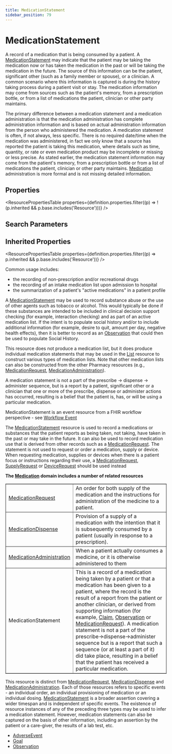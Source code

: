 ```yaml
---
title: MedicationStatement
sidebar_position: 79
---
```


# MedicationStatement

A record of a medication that is being consumed by a patient.   A <a href="/docs/api/fhir/resources/medicationstatement">MedicationStatement</a> may indicate that the patient may be taking the medication now or has taken the medication in the past or will be taking the medication in the future.  The source of this information can be the patient, significant other (such as a family member or spouse), or a clinician.  A common scenario where this information is captured is during the history taking process during a patient visit or stay.   The medication information may come from sources such as the patient's memory, from a prescription bottle,  or from a list of medications the patient, clinician or other party maintains. 

The primary difference between a medication statement and a medication administration is that the medication administration has complete administration information and is based on actual administration information from the person who administered the medication.  A medication statement is often, if not always, less specific.  There is no required date/time when the medication was administered, in fact we only know that a source has reported the patient is taking this medication, where details such as time, quantity, or rate or even medication product may be incomplete or missing or less precise.  As stated earlier, the medication statement information may come from the patient's memory, from a prescription bottle or from a list of medications the patient, clinician or other party maintains.  <a href="/docs/api/fhir/resources/medication">Medication</a> administration is more formal and is not missing detailed information.

<Tabs queryString="section">
<TabItem value="schema" label="Schema" default>


## Properties


<ResourcePropertiesTable properties={definition.properties.filter((p) => !(p.inherited && p.base.includes('Resource')))} />

## Search Parameters

<SearchParamsTable searchParams={definition.searchParameters} />

## Inherited Properties

<ResourcePropertiesTable properties={definition.properties.filter((p) => p.inherited && p.base.includes('Resource'))} />

</TabItem>
  <TabItem value="usage" label="Usage">
    <div>         <a name="scope"></a>                  <p> Common usage includes: </p>         <ul>             <li>the recording of non-prescription and/or recreational drugs</li>             <li>the recording of an intake medication list upon admission to hospital</li>             <li>the summarization of a patient's "active medications" in a patient profile</li>         </ul>         <p>A <a href="/docs/api/fhir/resources/medicationstatement">MedicationStatement</a> may be used to record substance abuse or the use of other agents such as tobacco or alcohol.  This would typically be done if these substances are intended to be included in clinical decision support checking (for example, interaction checking) and as part of an active medication list.  If the intent is to populate social history and/or to include additional information (for example, desire to quit, amount per day, negative health effects), then it is better to record as an <a href="/docs/api/fhir/resources/observation">Observation</a> that could then be used to populate Social History.</p>         <p> This resource does not produce a medication list, but it does produce individual             medication statements that may be used in the <a href="/docs/api/fhir/resources/list">List</a> resource to construct various types             of medication lists. Note that other medication lists can also be constructed from the             other Pharmacy resources (e.g., <a href="/docs/api/fhir/resources/medicationrequest">MedicationRequest</a>, <a href="/docs/api/fhir/resources/medicationadministration">MedicationAdministration</a>). </p><p> A             medication statement is not a part of the prescribe -&gt; dispense -&gt; administer sequence,             but is a report by a patient, significant other or a clinician that one or more of the             prescribe, dispense or administer actions has occurred, resulting is a belief that the             patient is, has, or will be using a particular medication. </p>         <p>MedicationStatement is an event resource from a FHIR workflow perspective - see <a href="https://www.hl7.org/fhir/workflow.html#event">Workflow Event</a></p>     </div>
    </TabItem>
  <TabItem value="relationships" label="Relationships">
    <div>         <a name="bnr"></a>                  <p>             </p><p>The <a href="/docs/api/fhir/resources/medicationstatement">MedicationStatement</a> resource is used to record a medications or substances that the patient reports as being taken, not taking, have taken in the past or may take in the future.  It can also be used to record medication use that is derived from other records such as a <a href="/docs/api/fhir/resources/medicationrequest">MedicationRequest</a>. The statement is not used to request or order a medication, supply or device. When requesting medication, supplies or devices when there is a patient focus or instructions regarding their use, a <a href="/docs/api/fhir/resources/medicationrequest">MedicationRequest</a>, <a href="/docs/api/fhir/resources/supplyrequest">SupplyRequest</a> or <a href="/docs/api/fhir/resources/devicerequest">DeviceRequest</a> should be used instead</p>         <p></p>         <p>             <b>The <a href="/docs/api/fhir/resources/medication">Medication</a> domain includes a number of related resources</b>         </p>         <table border="1" cellpadding="1" cellspacing="2" frame="box">             <tbody><tr>                 <td><a href="/docs/api/fhir/resources/medicationrequest">MedicationRequest</a></td>                 <td>An order for both supply of the medication and the instructions for                     administration of the medicine to a patient.</td>             </tr>             <tr>                 <td><a href="/docs/api/fhir/resources/medicationdispense">MedicationDispense</a></td>                 <td>Provision of a supply of a medication with the intention that it is subsequently                     consumed by a patient (usually in response to a prescription). </td>             </tr>             <tr>                 <td><a href="/docs/api/fhir/resources/medicationadministration">MedicationAdministration</a></td>                 <td>When a patient actually consumes a medicine, or it is otherwise administered to                     them</td>             </tr>             <tr>                 <td>MedicationStatement</td>                 <td>This is a record of a medication being taken by a patient or that a medication                     has been given to a patient, where the record is the result of a report from the                     patient or another clinician, or derived from supporting information (for                     example, <a href="/docs/api/fhir/resources/claim">Claim</a>, <a href="/docs/api/fhir/resources/observation">Observation</a> or <a href="/docs/api/fhir/resources/medicationrequest">MedicationRequest</a>). A medication statement is                     not a part of the prescribe-&gt;dispense-&gt;administer sequence but is a report that                     such a sequence (or at least a part of it) did take place, resulting in a belief                     that the patient has received a particular medication. </td>             </tr>         </tbody></table>         <p> This resource is distinct from <a href="/docs/api/fhir/resources/medicationrequest">MedicationRequest</a>,                 <a href="/docs/api/fhir/resources/medicationdispense">MedicationDispense</a> and <a href="/docs/api/fhir/resources/medicationadministration">MedicationAdministration</a>. Each of those             resources refers to specific events - an individual order, an individual provisioning of             medication or an individual dosing. <a href="/docs/api/fhir/resources/medicationstatement">MedicationStatement</a> is a broader assertion covering             a wider timespan and is independent of specific events. The existence of resource             instances of any of the preceding three types may be used to infer a medication             statement. However, medication statements can also be captured on the basis of other             information, including an assertion by the patient or a care-giver, the results of a lab             test, etc. </p>  </div>
    </TabItem>
  
  <TabItem value="referencedBy" label="Referenced By">
    <ul><li><a href="/docs/api/fhir/resources/adverseevent">AdverseEvent</a></li>
<li><a href="/docs/api/fhir/resources/goal">Goal</a></li>
<li><a href="/docs/api/fhir/resources/observation">Observation</a></li></ul>
    </TabItem>

</Tabs>
